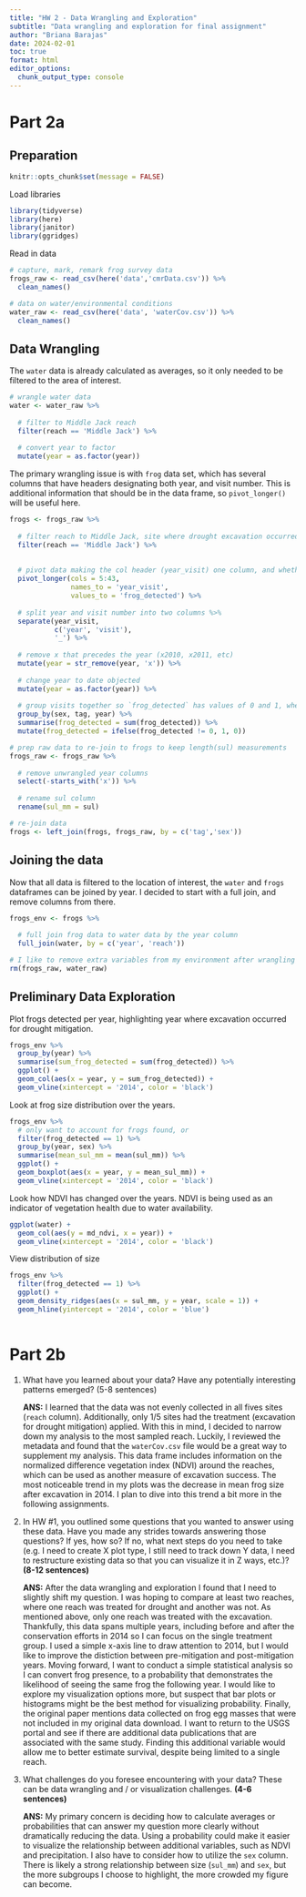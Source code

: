 ```yaml
---
title: "HW 2 - Data Wrangling and Exploration"
subtitle: "Data wrangling and exploration for final assignment"
author: "Briana Barajas"
date: 2024-02-01
toc: true
format: html
editor_options: 
  chunk_output_type: console
---
```


# Part 2a

## Preparation

```r
knitr::opts_chunk$set(message = FALSE)
```

Load libraries

```r
library(tidyverse)
library(here)
library(janitor)
library(ggridges)
```

Read in data

```r
# capture, mark, remark frog survey data 
frogs_raw <- read_csv(here('data','cmrData.csv')) %>% 
  clean_names()

# data on water/environmental conditions 
water_raw <- read_csv(here('data', 'waterCov.csv')) %>% 
  clean_names()

```

## Data Wrangling

The `water` data is already calculated as averages, so it only needed to be filtered to the area of interest.

```r
# wrangle water data
water <- water_raw %>% 
  
  # filter to Middle Jack reach
  filter(reach == 'Middle Jack') %>% 
  
  # convert year to factor
  mutate(year = as.factor(year))

```

The primary wrangling issue is with `frog` data set, which has several columns that have headers designating both year, and visit number. This is additional information that should be in the data frame, so `pivot_longer()` will be useful here.

```r
frogs <- frogs_raw %>%
  
  # filter reach to Middle Jack, site where drought excavation occurred
  filter(reach == 'Middle Jack') %>% 
  
  
  # pivot data making the col header (year_visit) one column, and whether or not an individual frog was found is a different column (frog_detected)
  pivot_longer(cols = 5:43,
               names_to = 'year_visit',
               values_to = 'frog_detected') %>% 
  
  # split year and visit number into two columns %>% 
  separate(year_visit, 
           c('year', 'visit'),
           '_') %>% 
  
  # remove x that precedes the year (x2010, x2011, etc)
  mutate(year = str_remove(year, 'x')) %>% 
  
  # change year to date objected
  mutate(year = as.factor(year)) %>% 
  
  # group visits together so `frog_detected` has values of 0 and 1, where 1 means a frog was detected at least once in any of the three annual visits
  group_by(sex, tag, year) %>%
  summarise(frog_detected = sum(frog_detected)) %>% 
  mutate(frog_detected = ifelse(frog_detected != 0, 1, 0))

# prep raw data to re-join to frogs to keep length(sul) measurements
frogs_raw <- frogs_raw %>%
  
  # remove unwrangled year columns
  select(-starts_with('x')) %>% 
  
  # rename sul column
  rename(sul_mm = sul)

# re-join data
frogs <- left_join(frogs, frogs_raw, by = c('tag','sex'))


```

## Joining the data

Now that all data is filtered to the location of interest, the `water` and `frogs` dataframes can be joined by year. I decided to start with a full join, and remove columns from there.

```r
frogs_env <- frogs %>% 
  
  # full join frog data to water data by the year column
  full_join(water, by = c('year', 'reach'))

# I like to remove extra variables from my environment after wrangling
rm(frogs_raw, water_raw)
```

## Preliminary Data Exploration

Plot frogs detected per year, highlighting year where excavation occurred for drought mitigation.

```r
frogs_env %>% 
  group_by(year) %>% 
  summarise(sum_frog_detected = sum(frog_detected)) %>%
  ggplot() +
  geom_col(aes(x = year, y = sum_frog_detected)) +
  geom_vline(xintercept = '2014', color = 'black')


```

Look at frog size distribution over the years.

```r
frogs_env %>%
  # only want to account for frogs found, or 
  filter(frog_detected == 1) %>% 
  group_by(year, sex) %>%
  summarise(mean_sul_mm = mean(sul_mm)) %>% 
  ggplot() +
  geom_boxplot(aes(x = year, y = mean_sul_mm)) +
  geom_vline(xintercept = '2014', color = 'black')
```

Look how NDVI has changed over the years. NDVI is being used as an indicator of vegetation health due to water availability.

```r
ggplot(water) +
  geom_col(aes(y = md_ndvi, x = year)) +
  geom_vline(xintercept = '2014', color = 'black')
```

View distribution of size

```r
frogs_env %>% 
  filter(frog_detected == 1) %>% 
  ggplot() +
  geom_density_ridges(aes(x = sul_mm, y = year, scale = 1)) +
  geom_hline(yintercept = '2014', color = 'blue')
  
```

# Part 2b

1.  What have you learned about your data? Have any potentially interesting patterns emerged? (5-8 sentences)

    **ANS:** I learned that the data was not evenly collected in all fives sites (`reach` column). Additionally, only 1/5 sites had the treatment (excavation for drought mitigation) applied. With this in mind, I decided to narrow down my analysis to the most sampled reach. Luckily, I reviewed the metadata and found that the `waterCov.csv` file would be a great way to supplement my analysis. This data frame includes information on the normalized difference vegetation index (NDVI) around the reaches, which can be used as another measure of excavation success. The most noticeable trend in my plots was the decrease in mean frog size after excavation in 2014. I plan to dive into this trend a bit more in the following assignments.

2.  In HW #1, you outlined some questions that you wanted to answer using these data. Have you made any strides towards answering those questions? If yes, how so? If no, what next steps do you need to take (e.g. I need to create X plot type, I still need to track down Y data, I need to restructure existing data so that you can visualize it in Z ways, etc.)? **(8-12 sentences)**

    **ANS:** After the data wrangling and exploration I found that I need to slightly shift my question. I was hoping to compare at least two reaches, where one reach was treated for drought and another was not. As mentioned above, only one reach was treated with the excavation. Thankfully, this data spans multiple years, including before and after the conservation efforts in 2014 so I can focus on the single treatment group. I used a simple x-axis line to draw attention to 2014, but I would like to improve the distiction between pre-mitigation and post-mitigation years. Moving forward, I want to conduct a simple statistical analysis so I can convert frog presence, to a probability that demonstrates the likelihood of seeing the same frog the following year. I would like to explore my visualization options more, but suspect that bar plots or histograms might be the best method for visualizing probability. Finally, the original paper mentions data collected on frog egg masses that were not included in my original data download. I want to return to the USGS portal and see if there are additional data publications that are associated with the same study. Finding this additional variable would allow me to better estimate survival, despite being limited to a single reach.

3.  What challenges do you foresee encountering with your data? These can be data wrangling and / or visualization challenges. **(4-6 sentences)**

    **ANS:** My primary concern is deciding how to calculate averages or probabilities that can answer my question more clearly without dramatically reducing the data. Using a probability could make it easier to visualize the relationship between additional variables, such as NDVI and precipitation. I also have to consider how to utilize the `sex` column. There is likely a strong relationship between size (`sul_mm`) and `sex`, but the more subgroups I choose to highlight, the more crowded my figure can become.
